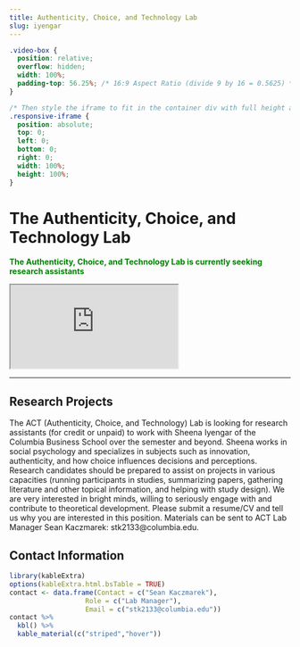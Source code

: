 ```yaml
---
title: Authenticity, Choice, and Technology Lab
slug: iyengar
---
```


```css
.video-box {
  position: relative;
  overflow: hidden;
  width: 100%;
  padding-top: 56.25%; /* 16:9 Aspect Ratio (divide 9 by 16 = 0.5625) */
}

/* Then style the iframe to fit in the container div with full height and width */
.responsive-iframe {
  position: absolute;
  top: 0;
  left: 0;
  bottom: 0;
  right: 0;
  width: 100%;
  height: 100%;
}
```

# The Authenticity, Choice, and Technology Lab

<span style="color:green">
**The Authenticity, Choice, and Technology Lab is currently seeking research assistants**
</span>

<div class="video-box">
  <iframe class="responsive-iframe" src="https://www.youtube.com/embed/rgiXrrqIu5k"></iframe>
</div>

***

## Research Projects

The ACT (Authenticity, Choice, and Technology) Lab is looking for research assistants (for credit or unpaid) to work with Sheena Iyengar of the Columbia Business School over the semester and beyond. Sheena works in social psychology and specializes in subjects such as innovation, authenticity, and how choice influences decisions and perceptions. Research candidates should be prepared to assist on projects in various capacities (running participants in studies, summarizing papers, gathering literature and other topical information, and helping with study design). We are very interested in bright minds, willing to seriously engage with and contribute to theoretical development.
Please submit a resume/CV and tell us why you are interested in this position. Materials can be sent to ACT Lab Manager Sean Kaczmarek: stk2133@columbia.edu.

## Contact Information

```r
library(kableExtra)
options(kableExtra.html.bsTable = TRUE)
contact <- data.frame(Contact = c("Sean Kaczmarek"),
                   Role = c("Lab Manager"),
                   Email = c("stk2133@columbia.edu"))
contact %>%
  kbl() %>%
  kable_material(c("striped","hover"))
                   
                   
```


